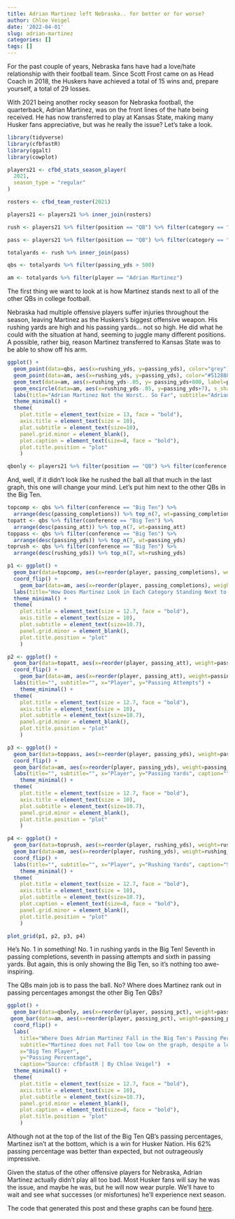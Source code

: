 ```yaml
---
title: Adrian Martinez left Nebraska.. for better or for worse?
author: Chloe Veigel
date: '2022-04-01'
slug: adrian-martinez
categories: []
tags: []
---
```



For the past couple of years, Nebraska fans have had a love/hate relationship with their football team. Since Scott Frost came on as Head Coach in 2018, the Huskers have achieved a total of 15 wins and, prepare yourself, a total of 29 losses.


With 2021 being another rocky season for Nebraska football, the quarterback, Adrian Martinez, was on the front lines of the hate being received. He has now transferred to play at Kansas State, making many Husker fans appreciative, but was he really the issue? Let's take a look.


```r
library(tidyverse)
library(cfbfastR)
library(ggalt)
library(cowplot)
```

```r
players21 <- cfbd_stats_season_player(
  2021,
  season_type = "regular"
)
```
```r
rosters <- cfbd_team_roster(2021)
```
```r
players21 <- players21 %>% inner_join(rosters)
```

```r
rush <- players21 %>% filter(position == "QB") %>% filter(category == "rushing") %>% select(athlete_id, team, conference, player, rushing_yds)

pass <- players21 %>% filter(position == "QB") %>% filter(category == "passing") %>% select(athlete_id, team, conference, player, passing_yds, passing_att, passing_completions, passing_pct)
```

```r
totalyards <- rush %>% inner_join(pass)
```

```r
qbs <- totalyards %>% filter(passing_yds > 500)
```

```r
am <- totalyards %>% filter(player == "Adrian Martinez")
```


The first thing we want to look at is how Martinez stands next to all of the other QBs in college football.


Nebraska had multiple offensive players suffer injuries throughout the season, leaving Martinez as the Huskers's biggest offensive weapon. His rushing yards are high and his passing yards... not so high. He did what he could with the situation at hand, seeming to juggle many different positions. A possible, rather big, reason Martinez transferred to Kansas State was to be able to show off his arm.


```r
ggplot() + 
  geom_point(data=qbs, aes(x=rushing_yds, y=passing_yds), color="grey") + 
  geom_point(data=am, aes(x=rushing_yds, y=passing_yds), color="#512888") +
  geom_text(data=am, aes(x=rushing_yds-.05, y= passing_yds+800, label=player)) +
  geom_encircle(data=am, aes(x=rushing_yds-.05, y=passing_yds+7), s_shape=.05, expand=.002, color="black") +
  labs(title="Adrian Martinez Not the Worst.. So Far", subtitle="Adrian looks good on a graph next to the other QBs in college football.", x="Rushing Yards", y="Passing Yards", caption="Source: cfbfastR | By Chloe Veigel") +
  theme_minimal() + 
  theme(
    plot.title = element_text(size = 13, face = "bold"),
    axis.title = element_text(size = 10), 
    plot.subtitle = element_text(size=10), 
    panel.grid.minor = element_blank(),
    plot.caption = element_text(size=8, face = "bold"),
    plot.title.position = "plot"
    )
```

```r
qbonly <- players21 %>% filter(position == "QB") %>% filter(conference == "Big Ten") %>% filter(passing_completions > 50)
```


And, well, if it didn't look like he rushed the ball all that much in the last graph, this one will change your mind. Let's put him next to the other QBs in the Big Ten.


```r
topcomp <- qbs %>% filter(conference == "Big Ten") %>% 
  arrange(desc(passing_completions)) %>% top_n(7, wt=passing_completions)
topatt <- qbs %>% filter(conference == "Big Ten") %>% 
  arrange(desc(passing_att)) %>% top_n(7, wt=passing_att)
toppass <- qbs %>% filter(conference == "Big Ten") %>% 
  arrange(desc(passing_yds)) %>% top_n(7, wt=passing_yds)
toprush <- qbs %>% filter(conference == "Big Ten") %>% 
  arrange(desc(rushing_yds)) %>% top_n(7, wt=rushing_yds)
```

```r
p1 <- ggplot() + 
  geom_bar(data=topcomp, aes(x=reorder(player, passing_completions), weight=passing_completions)) + 
  coord_flip() +
    geom_bar(data=am, aes(x=reorder(player, passing_completions), weight=passing_completions), fill="#512888") +
  labs(title="How Does Martinez Look in Each Category Standing Next to Other Big Ten QBs?", subtitle="One thing is for sure.. Martinez definitely rushed the ball a lot.", x="Player", y="Passing Completions") +
  theme_minimal() + 
  theme(
    plot.title = element_text(size = 12.7, face = "bold"),
    axis.title = element_text(size = 10), 
    plot.subtitle = element_text(size=10.7), 
    panel.grid.minor = element_blank(),
    plot.title.position = "plot"
    )
```

```r
p2 <- ggplot() + 
  geom_bar(data=topatt, aes(x=reorder(player, passing_att), weight=passing_att)) + 
  coord_flip() +
    geom_bar(data=am, aes(x=reorder(player, passing_att), weight=passing_att), fill="#512888") +
  labs(title="", subtitle="", x="Player", y="Passing Attempts") +
    theme_minimal() + 
  theme(
    plot.title = element_text(size = 12.7, face = "bold"),
    axis.title = element_text(size = 10), 
    plot.subtitle = element_text(size=10.7), 
    panel.grid.minor = element_blank(),
    plot.title.position = "plot"
    )
```

```r
p3 <- ggplot() + 
  geom_bar(data=toppass, aes(x=reorder(player, passing_yds), weight=passing_yds)) + 
  coord_flip() +
  geom_bar(data=am, aes(x=reorder(player, passing_yds), weight=passing_yds), fill="#512888") +
  labs(title="", subtitle="", x="Player", y="Passing Yards", caption="") +
    theme_minimal() + 
  theme(
    plot.title = element_text(size = 12.7, face = "bold"),
    axis.title = element_text(size = 10), 
    plot.subtitle = element_text(size=10.7), 
    panel.grid.minor = element_blank(),
    plot.title.position = "plot"
    )
```

```r
p4 <- ggplot() + 
  geom_bar(data=toprush, aes(x=reorder(player, rushing_yds), weight=rushing_yds)) +
  geom_bar(data=am, aes(x=reorder(player, rushing_yds), weight=rushing_yds), fill="#512888") + 
  coord_flip() +
  labs(title="", subtitle="", x="Player", y="Rushing Yards", caption="Source: cfbfastR | By Chloe Veigel") +
    theme_minimal() + 
  theme(
    plot.title = element_text(size = 12.7, face = "bold"),
    axis.title = element_text(size = 10), 
    plot.subtitle = element_text(size=10.7),
    plot.caption = element_text(size=8, face = "bold"),
    panel.grid.minor = element_blank(),
    plot.title.position = "plot"
    )
```

```r
plot_grid(p1, p2, p3, p4) 
```


He's No. 1 in something! No. 1 in rushing yards in the Big Ten! Seventh in passing completions, seventh in passing attempts and sixth in passing yards. But again, this is only showing the Big Ten, so it's nothing too awe-inspiring.


The QBs main job is to pass the ball. No? Where does Martinez rank out in passing percentages amongst the other Big Ten QBs?


```r
ggplot() + 
  geom_bar(data=qbonly, aes(x=reorder(player, passing_pct), weight=passing_pct), fill="grey") +
 geom_bar(data=am, aes(x=reorder(player, passing_pct), weight=passing_pct), fill="#512888") +
  coord_flip() +
  labs(
    title="Where Does Adrian Martinez Fall in the Big Ten's Passing Percentages?",
    subtitle="Martinez does not Fall too low on the graph, despite a losing season.", 
    x="Big Ten Player", 
    y="Passing Percentage", 
    caption="Source: cfbfastR | By Chloe Veigel")  +
  theme_minimal() + 
  theme(
    plot.title = element_text(size = 12.7, face = "bold"),
    axis.title = element_text(size = 10), 
    plot.subtitle = element_text(size=10.7), 
    panel.grid.minor = element_blank(),
    plot.caption = element_text(size=8, face = "bold"),
    plot.title.position = "plot"
    )
```


Although not at the top of the list of the Big Ten QB's passing percentages, Martinez isn't at the bottom, which is a win for Husker Nation. His 62% passing percentage was better than expected, but not outrageously impressive.


Given the status of the other offensive players for Nebraska, Adrian Martinez actually didn't play all too bad. Most Husker fans will say he was the issue, and maybe he was, but he will now wear purple. We'll have to wait and see what successes (or misfortunes) he'll experience next season.


The code that generated this post and these graphs can be found [here](https://github.com/chloeveigel/Notebooks/blob/main/project%201.Rmd).
